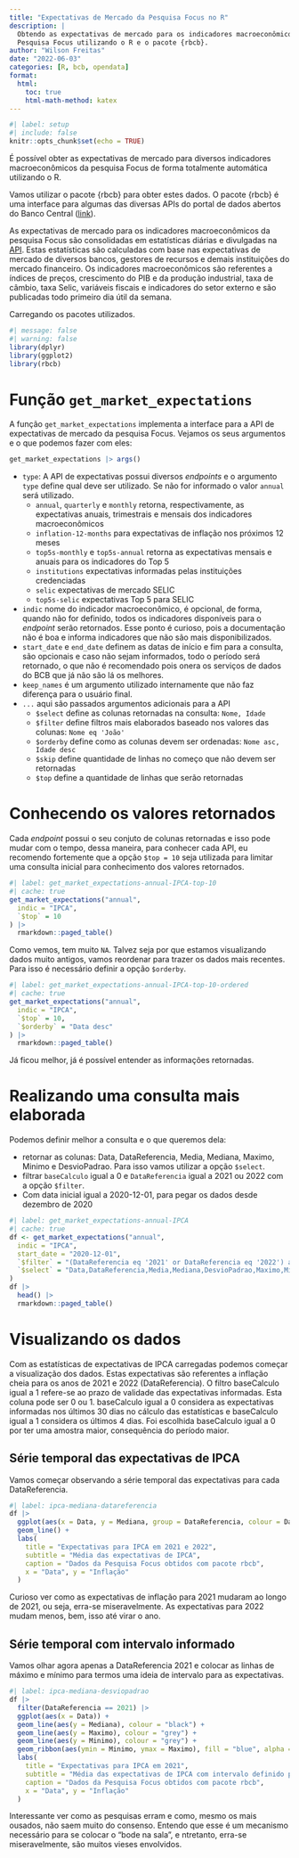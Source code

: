 ```yaml
---
title: "Expectativas de Mercado da Pesquisa Focus no R"
description: |
  Obtendo as expectativas de mercado para os indicadores macroeconômicos da
  Pesquisa Focus utilizando o R e o pacote {rbcb}.
author: "Wilson Freitas"
date: "2022-06-03"
categories: [R, bcb, opendata]
format:
  html:
    toc: true
    html-math-method: katex
---
```



```r
#| label: setup
#| include: false
knitr::opts_chunk$set(echo = TRUE)
```

É possível obter as expectativas de mercado para diversos indicadores
macroeconômicos da pesquisa Focus de forma totalmente automática utilizando
o R.

Vamos utilizar o pacote {rbcb} para obter estes dados.
O pacote {rbcb} é uma interface para algumas das diversas APIs do portal de dados
abertos do Banco Central ([link](https://dadosabertos.bcb.gov.br)).

[expectativas-mercado]: https://dadosabertos.bcb.gov.br/dataset/expectativas-mercado

As expectativas de mercado para os indicadores macroeconômicos da pesquisa
Focus são consolidadas em estatísticas diárias e divulgadas na
[API][expectativas-mercado].
Estas estatísticas são calculadas com base nas expectativas de mercado
de diversos bancos, gestores de recursos e demais instituições do mercado
financeiro.
Os indicadores macroeconômicos são referentes a índices de preços, crescimento
do PIB e da produção industrial, taxa de câmbio, taxa Selic, variáveis fiscais
e indicadores do setor externo e são publicadas todo primeiro dia útil da
semana.

Carregando os pacotes utilizados.

```r
#| message: false
#| warning: false
library(dplyr)
library(ggplot2)
library(rbcb)
```

# Função `get_market_expectations`

A função `get_market_expectations` implementa a interface para a API de
expectativas de mercado da pesquisa Focus.
Vejamos os seus argumentos e o que podemos fazer com eles:

```r
get_market_expectations |> args()
```

* `type`: A API de expectativas possui diversos *endpoints* e o argumento `type`
define qual deve ser utilizado. Se não for informado o valor `annual` será utilizado.
    * `annual`, `quarterly` e `monthly` retorna, respectivamente, as expectativas anuais, trimestrais e mensais dos indicadores macroeconômicos
    * `inflation-12-months` para expectativas de inflação nos próximos 12 meses
    * `top5s-monthly` e `top5s-annual` retorna as expectativas mensais e anuais para os indicadores do Top 5
    * `institutions` expectativas informadas pelas instituições credenciadas
    * `selic` expectativas de mercado SELIC
    * `top5s-selic` expectativas Top 5 para SELIC
* `indic` nome do indicador macroeconômico, é opcional, de forma, quando não
for definido, todos os indicadores disponíveis para o *endpoint* serão
retornados. Esse ponto é curioso, pois a documentação não é boa e informa
indicadores que não são mais disponibilizados.
* `start_date` e `end_date` definem as datas de início e fim para a consulta,
são opcionais e caso não sejam informados, todo o período será retornado, o
que não é recomendado pois onera os serviços de dados do BCB que já não são
lá os melhores.
* `keep_names` é um argumento utilizado internamente que não faz diferença para
o usuário final.
* `...` aqui são passados argumentos adicionais para a API
    * `$select` define as colunas retornadas na consulta: `Nome, Idade`
    * `$filter` define filtros mais elaborados baseado nos valores das colunas: `Nome eq 'João'`
    * `$orderby` define como as colunas devem ser ordenadas: `Nome asc, Idade desc`
    * `$skip` define quantidade de linhas no começo que não devem ser retornadas
    * `$top` define a quantidade de linhas que serão retornadas

# Conhecendo os valores retornados

Cada *endpoint* possui o seu conjuto de colunas retornadas e isso pode mudar
com o tempo, dessa maneira, para conhecer cada API, eu recomendo fortemente
que a opção `$top = 10` seja utilizada para limitar uma consulta inicial para
conhecimento dos valores retornados.

```r
#| label: get_market_expectations-annual-IPCA-top-10
#| cache: true
get_market_expectations("annual",
  indic = "IPCA",
  `$top` = 10
) |>
  rmarkdown::paged_table()
```

Como vemos, tem muito `NA`.
Talvez seja por que estamos visualizando dados muito antigos, vamos reordenar
para trazer os dados mais recentes.
Para isso é necessário definir a opção `$orderby`.

```r
#| label: get_market_expectations-annual-IPCA-top-10-ordered
#| cache: true
get_market_expectations("annual",
  indic = "IPCA",
  `$top` = 10,
  `$orderby` = "Data desc"
) |>
  rmarkdown::paged_table()
```

Já ficou melhor, já é possível entender as informações retornadas.

# Realizando uma consulta mais elaborada

Podemos definir melhor a consulta e o que queremos dela:

* retornar as colunas: Data, DataReferencia, Media, Mediana, Maximo, Minimo e DesvioPadrao.
Para isso vamos utilizar a opção `$select`.
* filtrar `baseCalculo` igual a 0 e `DataReferencia` igual a 2021 ou 2022 com a opção `$filter`.
* Com data inicial igual a 2020-12-01, para pegar os dados desde dezembro de 2020

```r
#| label: get_market_expectations-annual-IPCA
#| cache: true
df <- get_market_expectations("annual",
  indic = "IPCA",
  start_date = "2020-12-01",
  `$filter` = "(DataReferencia eq '2021' or DataReferencia eq '2022') and baseCalculo eq 0",
  `$select` = "Data,DataReferencia,Media,Mediana,DesvioPadrao,Maximo,Minimo"
)
df |>
  head() |>
  rmarkdown::paged_table()
```

# Visualizando os dados

Com as estatísticas de expectativas de IPCA carregadas podemos começar a
visualização dos dados.
Estas expectativas são referentes a inflação cheia para os anos de 2021 e 2022
(DataReferencia).
O filtro baseCalculo igual a 1 refere-se ao prazo de validade das expectativas
informadas.
Esta coluna pode ser 0 ou 1.
baseCalculo igual a 0 considera as expectativas informadas nos últimos 30 dias
no cálculo das estatísticas e baseCalculo igual a 1 considera os últimos 4 dias.
Foi escolhida baseCalculo igual a 0 por ter uma amostra maior, consequência do
período maior.

## Série temporal das expectativas de IPCA

Vamos começar observando a série temporal das expectativas para cada
DataReferencia.

```r
#| label: ipca-mediana-datareferencia
df |>
  ggplot(aes(x = Data, y = Mediana, group = DataReferencia, colour = DataReferencia)) +
  geom_line() +
  labs(
    title = "Expectativas para IPCA em 2021 e 2022",
    subtitle = "Média das expectativas de IPCA",
    caption = "Dados da Pesquisa Focus obtidos com pacote rbcb",
    x = "Data", y = "Inflação"
  )
```

Curioso ver como as expectativas de inflação para 2021 mudaram ao longo de 2021,
ou seja, erra-se miseravelmente.
As expectativas para 2022 mudam menos, bem, isso até virar o ano.

## Série temporal com intervalo informado

Vamos olhar agora apenas a DataReferencia 2021 e colocar as linhas de máximo e
mínimo para termos uma ideia de intervalo para as expectativas.


```r
#| label: ipca-mediana-desviopadrao
df |>
  filter(DataReferencia == 2021) |>
  ggplot(aes(x = Data)) +
  geom_line(aes(y = Mediana), colour = "black") +
  geom_line(aes(y = Maximo), colour = "grey") +
  geom_line(aes(y = Minimo), colour = "grey") +
  geom_ribbon(aes(ymin = Minimo, ymax = Maximo), fill = "blue", alpha = 0.3) +
  labs(
    title = "Expectativas para IPCA em 2021",
    subtitle = "Média das expectativas de IPCA com intervalo definido por máximo e mínimo da amostra",
    caption = "Dados da Pesquisa Focus obtidos com pacote rbcb",
    x = "Data", y = "Inflação"
  )
```

Interessante ver como as pesquisas erram e como, mesmo os mais ousados, não
saem muito do consenso.
Entendo que esse é um mecanismo necessário para se colocar o "bode na sala",
e
ntretanto, erra-se miseravelmente, são muitos vieses envolvidos.
